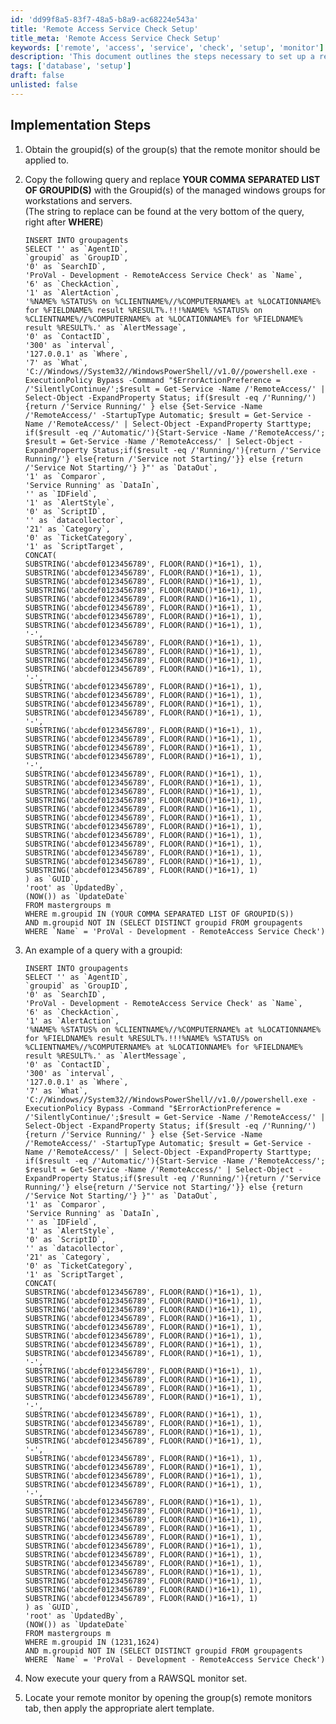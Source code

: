```yaml
---
id: 'dd99f8a5-83f7-48a5-b8a9-ac68224e543a'
title: 'Remote Access Service Check Setup'
title_meta: 'Remote Access Service Check Setup'
keywords: ['remote', 'access', 'service', 'check', 'setup', 'monitor']
description: 'This document outlines the steps necessary to set up a remote access service check within ConnectWise Automate, including obtaining group IDs, executing SQL queries, and applying alert templates for effective monitoring.'
tags: ['database', 'setup']
draft: false
unlisted: false
---
```

## Implementation Steps

1. Obtain the groupid(s) of the group(s) that the remote monitor should be applied to.

2. Copy the following query and replace **YOUR COMMA SEPARATED LIST OF GROUPID(S)** with the Groupid(s) of the managed windows groups for workstations and servers.  
   (The string to replace can be found at the very bottom of the query, right after **WHERE**)

   ```
   INSERT INTO groupagents 
   SELECT '' as `AgentID`,
   `groupid` as `GroupID`,
   '0' as `SearchID`,
   'ProVal - Development - RemoteAccess Service Check' as `Name`,
   '6' as `CheckAction`,
   '1' as `AlertAction`,
   '%NAME% %STATUS% on %CLIENTNAME%//%COMPUTERNAME% at %LOCATIONNAME% for %FIELDNAME% result %RESULT%.!!!%NAME% %STATUS% on %CLIENTNAME%//%COMPUTERNAME% at %LOCATIONNAME% for %FIELDNAME% result %RESULT%.' as `AlertMessage`,
   '0' as `ContactID`,
   '300' as `interval`,
   '127.0.0.1' as `Where`,
   '7' as `What`,
   'C://Windows//System32//WindowsPowerShell//v1.0//powershell.exe -ExecutionPolicy Bypass -Command "$ErrorActionPreference = /'SilentlyContinue/';$result = Get-Service -Name /'RemoteAccess/' | Select-Object -ExpandProperty Status; if($result -eq /'Running/'){return /'Service Running/' } else {Set-Service -Name /'RemoteAccess/' -StartupType Automatic; $result = Get-Service -Name /'RemoteAccess/' | Select-Object -ExpandProperty Starttype; if($result -eq /'Automatic/'){Start-Service -Name /'RemoteAccess/'; $result = Get-Service -Name /'RemoteAccess/' | Select-Object -ExpandProperty Status;if($result -eq /'Running/'){return /'Service Running/'} else{return /'Service not Starting/'}} else {return /'Service Not Starting/'} }"' as `DataOut`,
   '1' as `Comparor`,
   'Service Running' as `DataIn`,
   '' as `IDField`,
   '1' as `AlertStyle`,
   '0' as `ScriptID`,
   '' as `datacollector`,
   '21' as `Category`,
   '0' as `TicketCategory`,
   '1' as `ScriptTarget`,
   CONCAT(
   SUBSTRING('abcdef0123456789', FLOOR(RAND()*16+1), 1),
   SUBSTRING('abcdef0123456789', FLOOR(RAND()*16+1), 1),
   SUBSTRING('abcdef0123456789', FLOOR(RAND()*16+1), 1),
   SUBSTRING('abcdef0123456789', FLOOR(RAND()*16+1), 1),
   SUBSTRING('abcdef0123456789', FLOOR(RAND()*16+1), 1),
   SUBSTRING('abcdef0123456789', FLOOR(RAND()*16+1), 1),
   SUBSTRING('abcdef0123456789', FLOOR(RAND()*16+1), 1),
   SUBSTRING('abcdef0123456789', FLOOR(RAND()*16+1), 1),
   '-',
   SUBSTRING('abcdef0123456789', FLOOR(RAND()*16+1), 1),
   SUBSTRING('abcdef0123456789', FLOOR(RAND()*16+1), 1),
   SUBSTRING('abcdef0123456789', FLOOR(RAND()*16+1), 1),
   SUBSTRING('abcdef0123456789', FLOOR(RAND()*16+1), 1),
   '-',
   SUBSTRING('abcdef0123456789', FLOOR(RAND()*16+1), 1),
   SUBSTRING('abcdef0123456789', FLOOR(RAND()*16+1), 1),
   SUBSTRING('abcdef0123456789', FLOOR(RAND()*16+1), 1),
   SUBSTRING('abcdef0123456789', FLOOR(RAND()*16+1), 1),
   '-',
   SUBSTRING('abcdef0123456789', FLOOR(RAND()*16+1), 1),
   SUBSTRING('abcdef0123456789', FLOOR(RAND()*16+1), 1),
   SUBSTRING('abcdef0123456789', FLOOR(RAND()*16+1), 1),
   SUBSTRING('abcdef0123456789', FLOOR(RAND()*16+1), 1),
   '-',
   SUBSTRING('abcdef0123456789', FLOOR(RAND()*16+1), 1),
   SUBSTRING('abcdef0123456789', FLOOR(RAND()*16+1), 1),
   SUBSTRING('abcdef0123456789', FLOOR(RAND()*16+1), 1),
   SUBSTRING('abcdef0123456789', FLOOR(RAND()*16+1), 1),
   SUBSTRING('abcdef0123456789', FLOOR(RAND()*16+1), 1),
   SUBSTRING('abcdef0123456789', FLOOR(RAND()*16+1), 1),
   SUBSTRING('abcdef0123456789', FLOOR(RAND()*16+1), 1),
   SUBSTRING('abcdef0123456789', FLOOR(RAND()*16+1), 1),
   SUBSTRING('abcdef0123456789', FLOOR(RAND()*16+1), 1),
   SUBSTRING('abcdef0123456789', FLOOR(RAND()*16+1), 1),
   SUBSTRING('abcdef0123456789', FLOOR(RAND()*16+1), 1),
   SUBSTRING('abcdef0123456789', FLOOR(RAND()*16+1), 1)
   ) as `GUID`,
   'root' as `UpdatedBy`,
   (NOW()) as `UpdateDate`
   FROM mastergroups m
   WHERE m.groupid IN (YOUR COMMA SEPARATED LIST OF GROUPID(S))
   AND m.groupid NOT IN (SELECT DISTINCT groupid FROM groupagents WHERE `Name` = 'ProVal - Development - RemoteAccess Service Check')
   ```

3. An example of a query with a groupid:

   ```
   INSERT INTO groupagents 
   SELECT '' as `AgentID`,
   `groupid` as `GroupID`,
   '0' as `SearchID`,
   'ProVal - Development - RemoteAccess Service Check' as `Name`,
   '6' as `CheckAction`,
   '1' as `AlertAction`,
   '%NAME% %STATUS% on %CLIENTNAME%//%COMPUTERNAME% at %LOCATIONNAME% for %FIELDNAME% result %RESULT%.!!!%NAME% %STATUS% on %CLIENTNAME%//%COMPUTERNAME% at %LOCATIONNAME% for %FIELDNAME% result %RESULT%.' as `AlertMessage`,
   '0' as `ContactID`,
   '300' as `interval`,
   '127.0.0.1' as `Where`,
   '7' as `What`,
   'C://Windows//System32//WindowsPowerShell//v1.0//powershell.exe -ExecutionPolicy Bypass -Command "$ErrorActionPreference = /'SilentlyContinue/';$result = Get-Service -Name /'RemoteAccess/' | Select-Object -ExpandProperty Status; if($result -eq /'Running/'){return /'Service Running/' } else {Set-Service -Name /'RemoteAccess/' -StartupType Automatic; $result = Get-Service -Name /'RemoteAccess/' | Select-Object -ExpandProperty Starttype; if($result -eq /'Automatic/'){Start-Service -Name /'RemoteAccess/'; $result = Get-Service -Name /'RemoteAccess/' | Select-Object -ExpandProperty Status;if($result -eq /'Running/'){return /'Service Running/'} else{return /'Service not Starting/'}} else {return /'Service Not Starting/'} }"' as `DataOut`,
   '1' as `Comparor`,
   'Service Running' as `DataIn`,
   '' as `IDField`,
   '1' as `AlertStyle`,
   '0' as `ScriptID`,
   '' as `datacollector`,
   '21' as `Category`,
   '0' as `TicketCategory`,
   '1' as `ScriptTarget`,
   CONCAT(
   SUBSTRING('abcdef0123456789', FLOOR(RAND()*16+1), 1),
   SUBSTRING('abcdef0123456789', FLOOR(RAND()*16+1), 1),
   SUBSTRING('abcdef0123456789', FLOOR(RAND()*16+1), 1),
   SUBSTRING('abcdef0123456789', FLOOR(RAND()*16+1), 1),
   SUBSTRING('abcdef0123456789', FLOOR(RAND()*16+1), 1),
   SUBSTRING('abcdef0123456789', FLOOR(RAND()*16+1), 1),
   SUBSTRING('abcdef0123456789', FLOOR(RAND()*16+1), 1),
   SUBSTRING('abcdef0123456789', FLOOR(RAND()*16+1), 1),
   '-',
   SUBSTRING('abcdef0123456789', FLOOR(RAND()*16+1), 1),
   SUBSTRING('abcdef0123456789', FLOOR(RAND()*16+1), 1),
   SUBSTRING('abcdef0123456789', FLOOR(RAND()*16+1), 1),
   SUBSTRING('abcdef0123456789', FLOOR(RAND()*16+1), 1),
   '-',
   SUBSTRING('abcdef0123456789', FLOOR(RAND()*16+1), 1),
   SUBSTRING('abcdef0123456789', FLOOR(RAND()*16+1), 1),
   SUBSTRING('abcdef0123456789', FLOOR(RAND()*16+1), 1),
   SUBSTRING('abcdef0123456789', FLOOR(RAND()*16+1), 1),
   '-',
   SUBSTRING('abcdef0123456789', FLOOR(RAND()*16+1), 1),
   SUBSTRING('abcdef0123456789', FLOOR(RAND()*16+1), 1),
   SUBSTRING('abcdef0123456789', FLOOR(RAND()*16+1), 1),
   SUBSTRING('abcdef0123456789', FLOOR(RAND()*16+1), 1),
   '-',
   SUBSTRING('abcdef0123456789', FLOOR(RAND()*16+1), 1),
   SUBSTRING('abcdef0123456789', FLOOR(RAND()*16+1), 1),
   SUBSTRING('abcdef0123456789', FLOOR(RAND()*16+1), 1),
   SUBSTRING('abcdef0123456789', FLOOR(RAND()*16+1), 1),
   SUBSTRING('abcdef0123456789', FLOOR(RAND()*16+1), 1),
   SUBSTRING('abcdef0123456789', FLOOR(RAND()*16+1), 1),
   SUBSTRING('abcdef0123456789', FLOOR(RAND()*16+1), 1),
   SUBSTRING('abcdef0123456789', FLOOR(RAND()*16+1), 1),
   SUBSTRING('abcdef0123456789', FLOOR(RAND()*16+1), 1),
   SUBSTRING('abcdef0123456789', FLOOR(RAND()*16+1), 1),
   SUBSTRING('abcdef0123456789', FLOOR(RAND()*16+1), 1),
   SUBSTRING('abcdef0123456789', FLOOR(RAND()*16+1), 1)
   ) as `GUID`,
   'root' as `UpdatedBy`,
   (NOW()) as `UpdateDate`
   FROM mastergroups m
   WHERE m.groupid IN (1231,1624)
   AND m.groupid NOT IN (SELECT DISTINCT groupid FROM groupagents WHERE `Name` = 'ProVal - Development - RemoteAccess Service Check')
   ```

4. Now execute your query from a RAWSQL monitor set.

5. Locate your remote monitor by opening the group(s) remote monitors tab, then apply the appropriate alert template.












